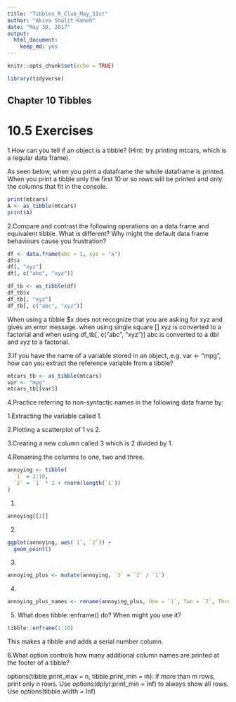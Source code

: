 ```yaml
---
title: "Tibbles_R_Club_May_31st"
author: "Akiva Shalit-Kaneh"
date: "May 30, 2017"
output: 
  html_document: 
    keep_md: yes
---
```


```r
knitr::opts_chunk$set(echo = TRUE)
```

```r
library(tidyverse)
```

## Chapter 10 Tibbles

# 10.5 Exercises

1.How can you tell if an object is a tibble? (Hint: try printing mtcars, which is a regular data frame).

As seen below, when you print a dataframe the whole dataframe is printed. When you print a tibble only the first 10 or so rows will be printed and only the columns that fit in the console.

```r
print(mtcars)
A <- as_tibble(mtcars)
print(A)
```


2.Compare and contrast the following operations on a data.frame and equivalent tibble. What is different? Why might the default data frame behaviours cause you frustration?

```r
df <- data.frame(abc = 1, xyz = "a")
df$x
df[, "xyz"]
df[, c("abc", "xyz")]

df_tb <- as_tibble(df)
df_tb$x
df_tb[, "xyz"]
df_tb[, c("abc", "xyz")]
```

When using a tibble $x does not recognize that you are asking for xyz and gives an error message. when using single square [] xyz is converted to a factorial and when using df_tb[, c("abc", "xyz")] abc is converted to a dbl and xyz to a factorial.

3.If you have the name of a variable stored in an object, e.g. var <- "mpg", how can you extract the reference variable from a tibble?

```r
mtcars_tb <- as_tibble(mtcars)
var <- "mpg"
mtcars_tb[[var]]
```

4.Practice referring to non-syntactic names in the following data frame by:

   1.Extracting the variable called 1.

   2.Plotting a scatterplot of 1 vs 2.

   3.Creating a new column called 3 which is 2 divided by 1.

   4.Renaming the columns to one, two and three.
   
   
```r
annoying <- tibble(
  `1` = 1:10,
  `2` = `1` * 2 + rnorm(length(`1`))
)
```
 1.
 
 
 
```r
annoying[[1]]
```

2.

```r
ggplot(annoying, aes(`1`, `2`)) +
  geom_point()
```

3.

```r
annoying_plus <- mutate(annoying, `3` = `2` / `1`)
```


4.
```r
annoying_plus_names <- rename(annoying_plus, One = `1`, Two = `2`, Three = `3`)
```


5. What does tibble::enframe() do? When might you use it?

```r
tibble::enframe(1:10)
```

This makes a tibble and adds a serial number column.


6.What option controls how many additional column names are printed at the footer of a tibble?

options(tibble.print_max = n, tibble.print_min = m): if more than m rows, print only n rows.
Use options(dplyr.print_min = Inf) to always show all rows.
Use options(tibble.width = Inf)


